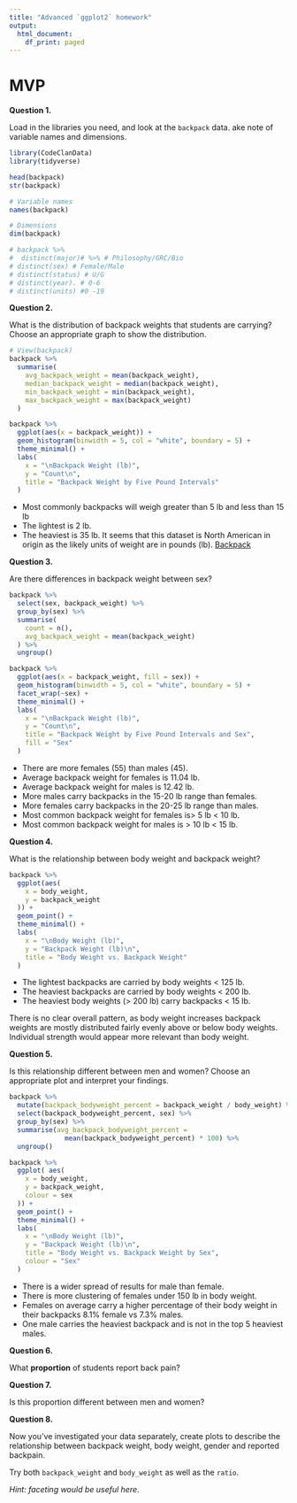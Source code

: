 ```yaml
---
title: "Advanced `ggplot2` homework"
output:
  html_document:
    df_print: paged
---
```

# MVP

**Question 1.**  

Load in the libraries you need, and look at the `backpack` data. 
ake note of variable names and dimensions. 

```r
library(CodeClanData)
library(tidyverse)
```

```r
head(backpack)
str(backpack)

# Variable names
names(backpack)

# Dimensions
dim(backpack)

# backpack %>%
#  distinct(major)# %>% # Philosophy/GRC/Bio
# distinct(sex) # Female/Male
# distinct(status) # U/G
# distinct(year). # 0-6
# distinct(units) #0 -19
```

**Question 2.**

What is the distribution of backpack weights that students are carrying? Choose an appropriate graph to show the distribution. 

```r
# View(backpack)
backpack %>%
  summarise(
    avg_backpack_weight = mean(backpack_weight),
    median_backpack_weight = median(backpack_weight),
    min_backpack_weight = min(backpack_weight),
    max_backpack_weight = max(backpack_weight)
  )

backpack %>%
  ggplot(aes(x = backpack_weight)) +
  geom_histogram(binwidth = 5, col = "white", boundary = 5) +
  theme_minimal() +
  labs(
    x = "\nBackpack Weight (lb)",
    y = "Count\n",
    title = "Backpack Weight by Five Pound Intervals"
  )
```

* Most commonly backpacks will weigh greater than 5 lb and less than 15 lb 
* The lightest is 2 lb.
* The heaviest is 35 lb.
It seems that this dataset is North American in origin as the likely units of weight are in pounds (lb). [Backpack](https://en.wikipedia.org/wiki/Backpack)

**Question 3.**  

Are there differences in backpack weight between sex?   

```r
backpack %>%
  select(sex, backpack_weight) %>%
  group_by(sex) %>%
  summarise(
    count = n(),
    avg_backpack_weight = mean(backpack_weight)
  ) %>%
  ungroup()

backpack %>%
  ggplot(aes(x = backpack_weight, fill = sex)) +
  geom_histogram(binwidth = 5, col = "white", boundary = 5) +
  facet_wrap(~sex) +
  theme_minimal() +
  labs(
    x = "\nBackpack Weight (lb)",
    y = "Count\n",
    title = "Backpack Weight by Five Pound Intervals and Sex",
    fill = "Sex"
  )
```
* There are more females (55) than males (45). 
* Average backpack weight for females is 11.04 lb.
* Average backpack weight for males is 12.42 lb.
* More males carry backpacks in the 15-20 lb range than females.
* More females carry backpacks in the 20-25 lb range than males. 
* Most common backpack weight for females is> 5 lb < 10 lb.
* Most common backpack weight for males is > 10 lb < 15 lb.



**Question 4.**  

What is the relationship between body weight and backpack weight?

```r
backpack %>%
  ggplot(aes(
    x = body_weight,
    y = backpack_weight
  )) +
  geom_point() +
  theme_minimal() +
  labs(
    x = "\nBody Weight (lb)",
    y = "Backpack Weight (lb)\n",
    title = "Body Weight vs. Backpack Weight"
  )
```

* The lightest backpacks are carried by body weights < 125 lb.
* The heaviest backpacks are carried by body weights < 200 lb.
* The heaviest body weights (> 200 lb) carry backpacks < 15 lb.

There is no clear overall pattern, as body weight increases backpack weights are
mostly distributed fairly evenly above or below body weights. Individual 
strength would appear more relevant than body weight.

**Question 5.**  

Is this relationship different between men and women? Choose an appropriate plot and interpret your findings.  

```r
backpack %>%
  mutate(backpack_bodyweight_percent = backpack_weight / body_weight) %>%
  select(backpack_bodyweight_percent, sex) %>%
  group_by(sex) %>%
  summarise(avg_backpack_bodyweight_percent = 
              mean(backpack_bodyweight_percent) * 100) %>% 
  ungroup()

backpack %>%
  ggplot( aes(
    x = body_weight,
    y = backpack_weight,
    colour = sex
  )) +
  geom_point() +
  theme_minimal() +
  labs(
    x = "\nBody Weight (lb)",
    y = "Backpack Weight (lb)\n",
    title = "Body Weight vs. Backpack Weight by Sex",
    colour = "Sex"
  )
```
* There is a wider spread of results for male than female.
* There is more clustering of females under 150 lb in body weight.
* Females on average carry a higher percentage of their body weight in their 
backpacks 8.1% female vs 7.3% males.
* One male carries the heaviest backpack and is not in the top 5 heaviest males.

**Question 6.**  

What **proportion** of students report back pain?   


**Question 7.**  

Is this proportion different between men and women? 


**Question 8.**  

Now you've investigated your data separately, create plots to describe the relationship between backpack weight, body weight, gender and reported backpain.

Try both `backpack_weight` and `body_weight` as well as the `ratio`.   

*Hint: faceting would be useful here*.  
